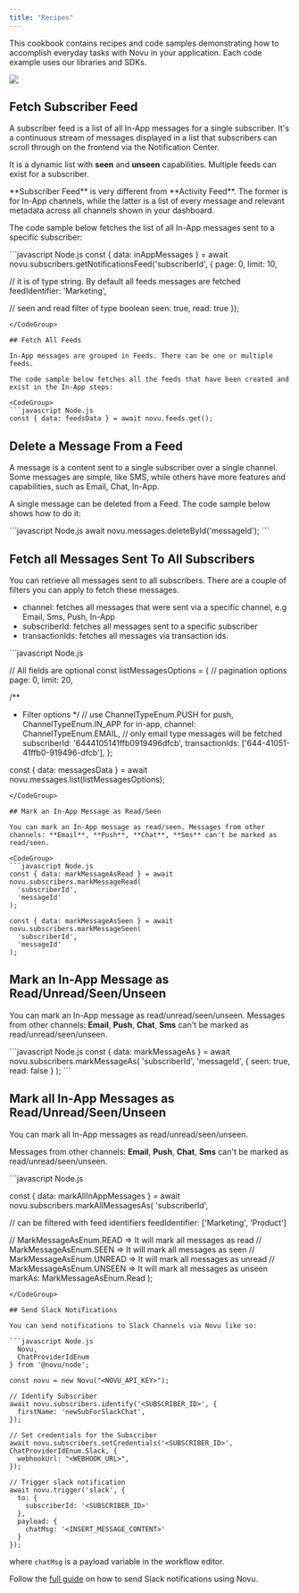 ```yaml
---
title: "Recipes"
---
```


This cookbook contains recipes and code samples demonstrating how to accomplish everyday tasks with Novu in your application. Each code example uses our libraries and SDKs.

<Frame caption="Workflow, Feed, Messages & Notifications Flow in Novu">
  <img src="/images/workflow-feed-message.png" />
</Frame>

## Fetch Subscriber Feed

A subscriber feed is a list of all In-App messages for a single subscriber. It's a continuous stream of messages displayed in a list that subscribers can scroll through on the frontend via the Notification Center.

It is a dynamic list with **seen** and **unseen** capabilities. Multiple feeds can exist for a subscriber.

<Warning>
  **Subscriber Feed** is very different from **Activity Feed**. The former is
  for In-App channels, while the latter is a list of every message and relevant
  metadata across all channels shown in your dashboard.
</Warning>

The code sample below fetches the list of all In-App messages sent to a specific subscriber:

<CodeGroup>
```javascript Node.js 
const { data: inAppMessages } = await novu.subscribers.getNotificationsFeed('subscriberId', {
  page: 0,
  limit: 10,

// it is of type string. By default all feeds messages are fetched
feedIdentifier: 'Marketing',

// seen and read filter of type boolean
seen: true,
read: true
});

````
</CodeGroup>

## Fetch All Feeds

In-App messages are grouped in Feeds. There can be one or multiple feeds.

The code sample below fetches all the feeds that have been created and exist in the In-App steps:

<CodeGroup>
```javascript Node.js
const { data: feedsData } = await novu.feeds.get();
````

</CodeGroup>

## Delete a Message From a Feed

A message is a content sent to a single subscriber over a single channel. Some messages are simple, like SMS, while others have more features and capabilities, such as Email, Chat, In-App.

A single message can be deleted from a Feed. The code sample below shows how to do it:

<CodeGroup>
  ```javascript Node.js await novu.messages.deleteById('messageId'); ```
</CodeGroup>

## Fetch all Messages Sent To All Subscribers

You can retrieve all messages sent to all subscribers. There are a couple of filters you can apply to fetch these messages.

- channel: fetches all messages that were sent via a specific channel, e.g Email, Sms, Push, In-App
- subscriberId: fetches all messages sent to a specific subscriber
- transactionIds: fetches all messages via transaction ids.

<CodeGroup>
```javascript Node.js 

// All fields are optional
const listMessagesOptions = {
// pagination options
page: 0,
limit: 20,

/\*\*

- Filter options
  \*/
  // use ChannelTypeEnum.PUSH for push, ChannelTypeEnum.IN_APP for in-app,
  channel: ChannelTypeEnum.EMAIL, // only email type messages will be fetched
  subscriberId: '6444105141ffb0919496dfcb',
  transactionIds: ['644-41051-41ffb0-919496-dfcb'],
  };

const { data: messagesData } = await novu.messages.list(listMessagesOptions);

````
</CodeGroup>

## Mark an In-App Message as Read/Seen

You can mark an In-App message as read/seen. Messages from other channels: **Email**, **Push**, **Chat**, **Sms** can't be marked as read/seen.

<CodeGroup>
```javascript Node.js
const { data: markMessageAsRead } = await novu.subscribers.markMessageRead(
  'subscriberId',
  'messageId'
);

const { data: markMessageAsSeen } = await novu.subscribers.markMessageSeen(
  'subscriberId',
  'messageId'
);
````

</CodeGroup>

## Mark an In-App Message as Read/Unread/Seen/Unseen

You can mark an In-App message as read/unread/seen/unseen. Messages from other channels: **Email**, **Push**, **Chat**, **Sms** can't be marked as read/unread/seen/unseen.

<CodeGroup>
```javascript Node.js 
const { data: markMessageAs } = await novu.subscribers.markMessageAs(
  'subscriberId',
  'messageId',
  { seen: true, read: false }
);
```
</CodeGroup>

## Mark all In-App Messages as Read/Unread/Seen/Unseen

You can mark all In-App messages as read/unread/seen/unseen.

Messages from other channels: **Email**, **Push**, **Chat**, **Sms** can't be marked as read/unread/seen/unseen.

<CodeGroup>
```javascript Node.js 

const { data: markAllInAppMessages } = await novu.subscribers.markAllMessagesAs(
'subscriberId',

// can be filtered with feed identifiers
feedIdentifier: ['Marketing', 'Product']

// MarkMessageAsEnum.READ => It will mark all messages as read
// MarkMessageAsEnum.SEEN => It will mark all messages as seen
// MarkMessageAsEnum.UNREAD => It will mark all messages as unread
// MarkMessageAsEnum.UNSEEN => It will mark all messages as unseen
markAs: MarkMessageAsEnum.Read
);

````
</CodeGroup>

## Send Slack Notifications

You can send notifications to Slack Channels via Novu like so:

```javascript Node.js
  Novu,
  ChatProviderIdEnum
} from '@novu/node';

const novu = new Novu("<NOVU_API_KEY>");

// Identify Subscriber
await novu.subscribers.identify('<SUBSCRIBER_ID>', {
  firstName: 'newSubForSlackChat',
});

// Set credentials for the Subscriber
await novu.subscribers.setCredentials('<SUBSCRIBER_ID>', ChatProviderIdEnum.Slack, {
  webhookUrl: "<WEBHOOK_URL>",
});

// Trigger slack notification
await novu.trigger('slack', {
  to: {
    subscriberId: '<SUBSCRIBER_ID>'
  },
  payload: {
    chatMsg: '<INSERT_MESSAGE_CONTENT>'
  }
});
````

where `chatMsg` is a payload variable in the workflow editor.

Follow the [full guide](/guides/slack-guide) on how to send Slack notifications using Novu.
